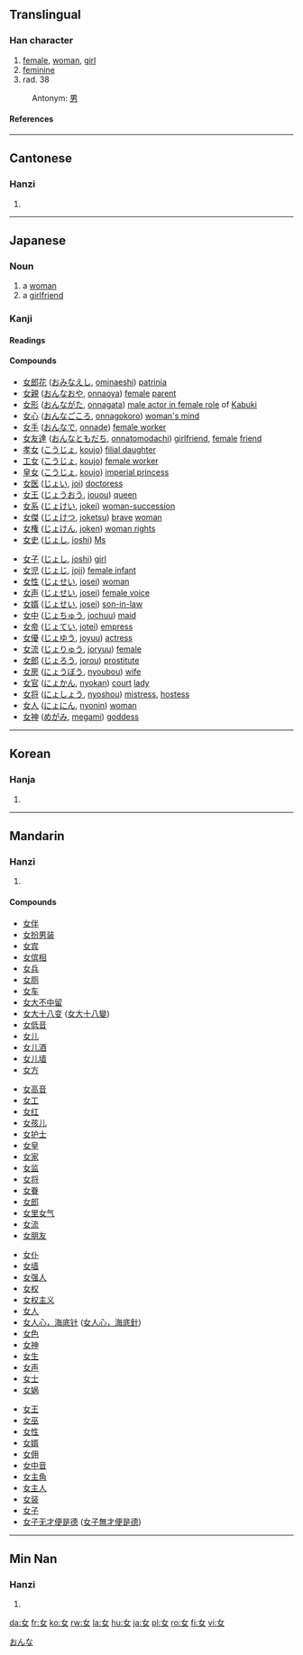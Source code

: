 {{see|女}}
==Translingual==
{{Han stroke|[[Image:女-order.gif]]}}
===Han character===
{{Han char|rn=38|rad=女|as=00|sn=3|four=4040<sub>0</sub>|canj=女 (V)}}
# [[female]], [[woman]], [[girl]]
# [[feminine]]
# rad. 38

:Antonym: [[男]]
====References====
{{Han ref|kx=0254.220|dkj=06036|dj=0516.190|hdz=21023.230|uh=5973|ud=22899|bh=A46B|bd=42091}}
----
==Cantonese==
===Hanzi===
{{yue-hanzi|jyut=jyu5, neoi5, neoi6|y=neui5}}
# {{defn|Cantonese}}
----

==Japanese==
[[Category:1000_Japanese_basic_words|おんな]]
===Noun===
{{ja-noun|k|hira=おんな|rom=onna}}
#a [[woman]]
#a [[girlfriend]]

===Kanji===
{{ja-kanji|grade=1|rs=女00}}
====Readings====
{{ja-readings|on=[[じょ]] (jo), [[にょ]] (nyo), [[にょう]] (nyō)|kun=[[おんな]] (onna), [[め]] (me), [[むすめ]] (musume)}}

====Compounds====
{{top2}}
*[[女郎花]] ([[おみなえし]], [[ominaeshi]]) [[patrinia]]
*[[女親]] ([[おんなおや]], [[onnaoya]]) [[female]] [[parent]]
*[[女形]] ([[おんながた]], [[onnagata]]) [[male actor in female role]] of [[Kabuki]]
*[[女心]] ([[おんなごころ]], [[onnagokoro]]) [[woman's mind]]
*[[女手]] ([[おんなで]], [[onnade]]) [[female worker]]
*[[女友達]] ([[おんなともだち]], [[onnatomodachi]]) [[girlfriend]], [[female]] [[friend]]
*[[孝女]] ([[こうじょ]], [[koujo]]) [[filial daughter]]
*[[工女]] ([[こうじょ]], [[koujo]]) [[female worker]]
*[[皇女]] ([[こうじょ]], [[koujo]]) [[imperial princess]]
*[[女医]] ([[じょい]], [[joi]]) [[doctoress]]
*[[女王]] ([[じょうおう]], [[jouou]]) [[queen]]
*[[女系]] ([[じょけい]], [[jokei]]) [[woman-succession]]
*[[女傑]] ([[じょけつ]], [[joketsu]]) [[brave]] [[woman]]
*[[女権]] ([[じょけん]], [[joken]]) [[woman rights]]
*[[女史]] ([[じょし]], [[joshi]]) [[Ms]]
{{mid2}}
*[[女子]] ([[じょし]], [[joshi]]) [[girl]]
*[[女児]] ([[じょじ]], [[joji]]) [[female infant]]
*[[女性]] ([[じょせい]], [[josei]]) [[woman]]
*[[女声]] ([[じょせい]], [[josei]]) [[female voice]]
*[[女婿]] ([[じょせい]], [[josei]]) [[son-in-law]]
*[[女中]] ([[じょちゅう]], [[jochuu]]) [[maid]]
*[[女帝]] ([[じょてい]], [[jotei]]) [[empress]]
*[[女優]] ([[じょゆう]], [[joyuu]]) [[actress]]
*[[女流]] ([[じょりゅう]], [[joryuu]]) [[female]]
*[[女郎]] ([[じょろう]], [[jorou]]) [[prostitute]]
*[[女房]] ([[にょうぼう]], [[nyoubou]]) [[wife]]
*[[女官]] ([[にょかん]], [[nyokan]]) [[court]] [[lady]]
*[[女将]] ([[にょしょう]], [[nyoshou]]) [[mistress]], [[hostess]]
*[[女人]] ([[にょにん]], [[nyonin]]) [[woman]]
*[[女神]] ([[めがみ]], [[megami]]) [[goddess]]
{{bottom}}
----

==Korean==
===Hanja===
{{ko-hanja|hangeul=[[녀]]→[[여]]|eumhun=[[계집]]|rv=nyeo→yeo|mr=nyŏ→yŏ|y=<sup>n</sup>ye}}
# {{defn|Korean}}

----

==Mandarin==
===Hanzi===
{{cmn-hanzi|pin=[[nǚ]] (nü3), [[rǔ]] (ru3)|wg=nü<sup>3</sup>}}
# {{defn|Mandarin}}

====Compounds====
{{top4}}
*[[女伴]]
*[[女扮男装]]
*[[女宾]]
*[[女傧相]]
*[[女兵]]
*[[女厕]]
*[[女车]]
*[[女大不中留]]
*[[女大十八变]] ([[女大十八變]])
*[[女低音]]
*[[女儿]]
*[[女儿酒]]
*[[女儿墙]]
*[[女方]]
{{mid4}}
*[[女高音]]
*[[女工]]
*[[女红]]
*[[女孩儿]]
*[[女护士]]
*[[女皇]]
*[[女家]]
*[[女监]]
*[[女将]]
*[[女眷]]
*[[女郎]]
*[[女里女气]]
*[[女流]]
*[[女朋友]]
{{mid4}}
*[[女仆]]
*[[女墙]]
*[[女强人]]
*[[女权]]
*[[女权主义]]
*[[女人]]
*[[女人心，海底针]] ([[女人心，海底針]])
*[[女色]]
*[[女神]]
*[[女生]]
*[[女声]]
*[[女士]]
*[[女娲]]
{{mid4}}
*[[女王]]
*[[女巫]]
*[[女性]]
*[[女婿]]
*[[女佣]]
*[[女中音]]
*[[女主角]]
*[[女主人]]
*[[女装]]
*[[女子]]
*[[女子无才便是德]] ([[女子無才便是德]])
{{bottom}}
----
==Min Nan==
===Hanzi===
{{nan-hanzi|poj=lú (lu<sup>2</sup>), lí (li<sup>2</sup>)}}
# {{defn|Min Nan}}

[[da:女]]
[[fr:女]]
[[ko:女]]
[[rw:女]]
[[la:女]]
[[hu:女]]
[[ja:女]]
[[pl:女]]
[[ro:女]]
[[fi:女]]
[[vi:女]]